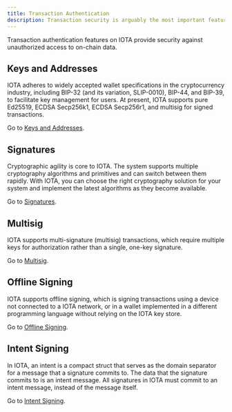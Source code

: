 ```yaml
---
title: Transaction Authentication
description: Transaction security is arguably the most important feature of a blockchain. IOTA provides multiple features to secure your transactions, whether on chain or off.
---
```


Transaction authentication features on IOTA provide security against unauthorized access to on-chain data. 

## Keys and Addresses 

IOTA adheres to widely accepted wallet specifications in the cryptocurrency industry, including BIP-32 (and its variation, SLIP-0010), BIP-44, and BIP-39, to facilitate key management for users. At present, IOTA supports pure Ed25519, ECDSA Secp256k1, ECDSA Secp256r1, and multisig for signed transactions. 

Go to [Keys and Addresses](./transaction-auth/keys-addresses.mdx).

## Signatures

Cryptographic agility is core to IOTA. The system supports multiple cryptography algorithms and primitives and can switch between them rapidly. With IOTA, you can choose the right cryptography solution for your system and implement the latest algorithms as they become available. 

Go to [Signatures](./transaction-auth/signatures.mdx).

## Multisig

IOTA supports multi-signature (multisig) transactions, which require multiple keys for authorization rather than a single, one-key signature. 

Go to [Multisig](./transaction-auth/multisig.mdx).

## Offline Signing

IOTA supports offline signing, which is signing transactions using a device not connected to a IOTA network, or in a wallet implemented in a different programming language without relying on the IOTA key store. 

Go to [Offline Signing](./transaction-auth/offline-signing.mdx).

## Intent Signing

In IOTA, an intent is a compact struct that serves as the domain separator for a message that a signature commits to. The data that the signature commits to is an intent message. All signatures in IOTA must commit to an intent message, instead of the message itself. 

Go to [Intent Signing](./transaction-auth/intent-signing.mdx).